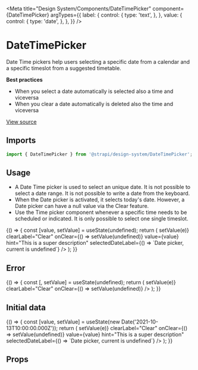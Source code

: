 <!--- DateTimePicker.stories.mdx --->


<Meta
  title="Design System/Components/DateTimePicker"
  component={DateTimePicker}
  argTypes={{
    label: {
      control: {
        type: 'text',
      },
    },
    value: {
      control: {
        type: 'date',
      },
    },
  }}
/>

# DateTimePicker

Date Time pickers help users selecting a specific date from a calendar and a specific timeslot from a suggested timetable.

**Best practices**

- When you select a date automatically is selected also a time and viceversa
- When you clear a date automatically is deleted also the time and viceversa

[View source](https://github.com/strapi/design-system/tree/main/packages/strapi-design-system/src/DateTimePicker)

## Imports

```js
import { DateTimePicker } from '@strapi/design-system/DateTimePicker';
```

## Usage

- A Date Time picker is used to select an unique date. It is not possible to select a date range. It is not possible to write a date from the keyboard.
- When the Date picker is activated, it selects today's date. However, a Date picker can have a null value via the Clear feature.
- Use the Time picker component whenever a specific time needs to be scheduled or indicated. It is only possible to select one single timeslot.

<Canvas>
  <Story name="base">
    {() => {
      const [value, setValue] = useState(undefined);
      return (
        <DateTimePicker
          label="Date time picker"
          name="datetimepicker"
          onChange={(e) => setValue(e)}
          clearLabel="Clear"
          onClear={() => setValue(undefined)}
          value={value}
          hint="This is a super description"
          selectedDateLabel={() => `Date picker, current is undefined`}
        />
      );
    }}
  </Story>
</Canvas>

## Error

<Canvas>
  <Story name="error">
    {() => {
      const [, setValue] = useState(undefined);
      return (
        <DateTimePicker
          hint="This is a super description"
          error="Very very very very very very very long error"
          label="Error"
          name="datetimepicker"
          onChange={(e) => setValue(e)}
          clearLabel="Clear"
          onClear={() => setValue(undefined)}
        />
      );
    }}
  </Story>
</Canvas>

## Initial data

<Canvas>
  <Story name="initial data">
    {() => {
      const [value, setValue] = useState(new Date('2021-10-13T10:00:00.000Z'));
      return (
        <DateTimePicker
          label="Date time picker"
          name="datetimepicker"
          onChange={(e) => setValue(e)}
          clearLabel="Clear"
          onClear={() => setValue(undefined)}
          value={value}
          hint="This is a super description"
          selectedDateLabel={() => `Date picker, current is undefined`}
        />
      );
    }}
  </Story>
</Canvas>

## Props

<ArgsTable of={DateTimePicker} />
